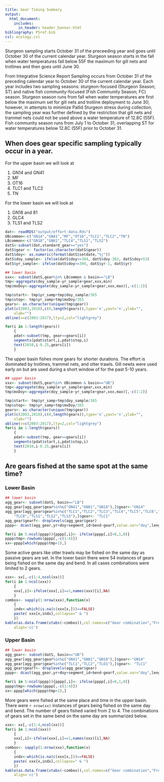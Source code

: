 ```yaml
---
title: Gear Timing Summary
output: 
  html_document:
    includes:
      in_header: header_banner.html 
bibliography: PSref.bib
csl: ecology.csl  
---
```


<!---
rmarkdown::render_site("_Gear-Timing-Summary.Rmd")# build website
--->


Sturgeon sampling starts October 31 of the preceeding year and goes until October
30 of the current calendar year. Sturgeon season starts in the fall when 
water temperatures fall below 55F the maximum for gill nets and trotlines and then 
goes until June 30. 

From Integrative Science Report
Sampling occurs from October 31 of the preceding calendar year to 
October 30 of the current calendar year. Each year includes two sampling 
seasons: sturgeon-focused (Sturgeon Season; ST) and native fish 
community-focused (Fish Community Season; FC) season. Sturgeon season 
runs from fall when water temperatures are first below the maximum set 
for gill nets and trotline deployment to June 30; however, in attempts 
to minimize Pallid Sturgeon stress during collection, the sampling year 
was further defined by the restriction that gill nets and trammel nets 
could not be used above a water temperature of 12.8C (55F). Fish 
community season runs from July 1 to October 31, overlapping ST for 
water temperatures below 12.8C (55F) prior to October 31. 


## When does gear specific sampling typically occur in a year.

For the upper basin we will look at

1. GN14 and GN41
2. MF
3. OT16
4. TLC1 and TLC2
5. TN

For the lower basin we will look at

1. GN18 and 81
2. GLC4
3. TLS1 and TLS2



```r
dat<- readRDS("output/effort-data.Rds")
UBcommon<-c("GN14","GN41","MF","OT16","TLC1","TLC2","TN")
LBcommon<-c("GN18","GN81","TLC4","TLS1","TLS2")
datS<-subset(dat,standard_gear=="yes")
datS$gear <- factor(as.character(datS$gear))
datS$doy<- as.numeric(format(datS$setdate,"%j"))
datS$doy_sample<- ifelse(datS$doy>=304, datS$doy-303, datS$doy+53)
datS$yr_sample<- ifelse(datS$doy>=304, datS$yr-1, datS$yr)

## lower basin
xxx<- subset(datS,gear%in% LBcommon & basin=="LB")
tmp<-aggregate(doy_sample~yr_sample+gear,xxx,min)
tmp$mxDoy<-aggregate(doy_sample~yr_sample+gear,xxx,max)[,-c(1:2)]

tmp$start<- tmp$yr_samp+tmp$doy_sample/365 
tmp$stop<- tmp$yr_samp+tmp$mxDoy/365
gears<- as.character(unique(tmp$gear))
plot(c(2003,2018),c(0,length(gears)),type='n',yaxt='n',ylab="",
    xlab="")
abline(v=c(2003:2017),lty=2,col="lightgrey")

for(i in 1:length(gears))
    {
    pdat<-subset(tmp, gear==gears[i])
    segments(pdat$start,i,pdat$stop,i)
    text(2010,i-0.25,gears[i])
    }
```

The upper basin fishes more gears for shorter durations. The effort
is dominated by trotlines, trammel nets, and otter trawls.  Gill 
newts were used early on but are used during a short window of for
the past 5-10 years.

```r
## upper basin
xxx<- subset(datS,gear%in% UBcommon & basin=="UB")
tmp<-aggregate(doy_sample~yr_sample+gear,xxx,min)
tmp$mxDoy<-aggregate(doy_sample~yr_sample+gear,xxx,max)[,-c(1:2)]

tmp$start<- tmp$yr_samp+tmp$doy_sample/365 
tmp$stop<- tmp$yr_samp+tmp$mxDoy/365
gears<- as.character(unique(tmp$gear))
plot(c(2003,2018),c(0,length(gears)),type='n',yaxt='n',ylab="",
    xlab="")
abline(v=c(2003:2017),lty=2,col="lightgrey")
for(i in 1:length(gears))
    {
    pdat<-subset(tmp, gear==gears[i])
    segments(pdat$start,i,pdat$stop,i)
    text(2010,i-0.25,gears[i])
    }    
```

## Are gears fished at the same spot at the same time?

### Lower Basin

```r
## lower basin
agg_gear<- subset(datS, basin=="LB")
agg_gear[agg_gear$gear%in%c("GN41","GN81","GN18"),]$gear<-"GN14"
agg_gear[agg_gear$gear%in%c("TLC1","TLC2","TLC3","TLC4","TLC5","TLC6","TLC7",
    "TLC8","TLS1","TLS2","TLS3"),]$gear<- "TLC1"
agg_gear$gearf<- droplevels(agg_gear$gear)
pppp<- dcast(agg_gear,yr+doy+segment_id+bend~gearf,value.var="doy",length)    

for(i in 5:ncol(pppp)){pppp[,i]<- ifelse(pppp[,i]>0,1,0)}
pppp$tmp<-rowSums(pppp[,-c(1:4)])
xx<-pppp[which(pppp$tmp>1),]
```
Some active gears like otter trawls may be fished on the same day
as passive gears are set. In the lower basin there were 54 instances
of gears being fished on the same day and bend. In all cases combinations were
limited to 2 gears.

```r
xxx<- xx[,-c(1:4,ncol(xx))]
for(i in 1:ncol(xxx))
    {
    xxx[,i]<-ifelse(xxx[,i]==1,names(xxx)[i],NA)
    }
combos<- sapply(1:nrow(xxx),function(x) 
    {
    indx<-which(is.na(c(xxx[x,]))==FALSE) 
    paste( xxx[x,indx],collapse=" & ")
    })
kable(as.data.frame(xtabs(~combos)),col.names=c("Gear combination","Frequency"),
    align='cc')
```

### Upper Basin  

```r
## lower basin
agg_gear<- subset(datS, basin=="UB")
agg_gear[agg_gear$gear%in%c("GN41","GN81","GN18"),]$gear<-"GN14"
agg_gear[agg_gear$gear%in%c("TLC1","TLC2","TLO1"),]$gear<- "TLC1"
agg_gear$gearf<- droplevels(agg_gear$gear)
pppp<- dcast(agg_gear,yr+doy+segment_id+bend~gearf,value.var="doy",length)    

for(i in 5:ncol(pppp)){pppp[,i]<- ifelse(pppp[,i]>0,1,0)}
pppp$tmp<-rowSums(pppp[,-c(1:4)])
xx<-pppp[which(pppp$tmp>1),]
```

More gears were fished at the same place and time in the upper basin.
There were `r nrow(xx)` 
instances of gears being fished on the same day and bend. The number of 
gears fished varied from 2 to 4. The combinations of gears set in the
same bend on the same day are summarized below.


```r
xxx<- xx[,-c(1:4,ncol(xx))]
for(i in 1:ncol(xxx))
    {
    xxx[,i]<-ifelse(xxx[,i]==1,names(xxx)[i],NA)
    }
combos<- sapply(1:nrow(xxx),function(x) 
    {
    indx<-which(is.na(c(xxx[x,]))==FALSE) 
    paste( xxx[x,indx],collapse=" & ")
    })
kable(as.data.frame(xtabs(~combos)),col.names=c("Gear combination","Frequency"),
    align='cc')
```


 
